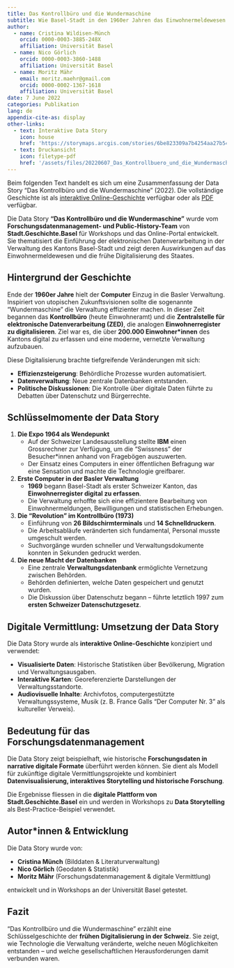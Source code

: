 ```yaml
---
title: Das Kontrollbüro und die Wundermaschine
subtitle: Wie Basel-Stadt in den 1960er Jahren das Einwohnermeldewesen digitalisierte
author:
  - name: Cristina Wildisen-Münch
    orcid: 0000-0003-3885-248X
    affiliation: Universität Basel
  - name: Nico Görlich
    orcid: 0000-0003-3860-1488
    affiliation: Universität Basel
  - name: Moritz Mähr
    email: moritz.maehr@gmail.com
    orcid: 0000-0002-1367-1618
    affiliation: Universität Basel
date: 7 June 2022
categories: Publikation
lang: de
appendix-cite-as: display
other-links:
  - text: Interaktive Data Story
    icon: house
    href: 'https://storymaps.arcgis.com/stories/6be823309a7b4254aa27b5486703b68b'
  - text: Druckansicht
    icon: filetype-pdf
    href: '/assets/files/20220607_Das_Kontrollbuero_und_die_Wundermaschine.pdf'
---
```


::: callout-note
Beim folgenden Text handelt es sich um eine Zusammenfassung der Data Story "Das Kontrollbüro und die Wundermaschine" (2022). Die vollständige Geschichte ist als [interaktive Online-Geschichte](https://storymaps.arcgis.com/stories/6be823309a7b4254aa27b5486703b68b) verfügbar oder als [PDF](/assets/files/20220607_Das_Kontrollbuero_und_die_Wundermaschine.pdf) verfügbar.
:::

Die Data Story **"Das Kontrollbüro und die Wundermaschine"** wurde vom **Forschungsdatenmanagement- und Public-History-Team** von **Stadt.Geschichte.Basel** für Workshops und das Online-Portal entwickelt. Sie thematisiert die Einführung der elektronischen Datenverarbeitung in der Verwaltung des Kantons Basel-Stadt und zeigt deren Auswirkungen auf das Einwohnermeldewesen und die frühe Digitalisierung des Staates.

## Hintergrund der Geschichte

Ende der **1960er Jahre** hielt der **Computer** Einzug in die Basler Verwaltung. Inspiriert von utopischen Zukunftsvisionen sollte die sogenannte "Wundermaschine" die Verwaltung effizienter machen. In dieser Zeit begannen das **Kontrollbüro** (heute Einwohneramt) und die **Zentralstelle für elektronische Datenverarbeitung (ZED)**, die analogen **Einwohnerregister zu digitalisieren**. Ziel war es, die über **200.000 Einwohner\*innen** des Kantons digital zu erfassen und eine moderne, vernetzte Verwaltung aufzubauen.

Diese Digitalisierung brachte tiefgreifende Veränderungen mit sich:

- **Effizienzsteigerung**: Behördliche Prozesse wurden automatisiert.
- **Datenverwaltung**: Neue zentrale Datenbanken entstanden.
- **Politische Diskussionen**: Die Kontrolle über digitale Daten führte zu Debatten über Datenschutz und Bürgerrechte.

## Schlüsselmomente der Data Story

1.  **Die Expo 1964 als Wendepunkt**
    - Auf der Schweizer Landesausstellung stellte **IBM** einen Grossrechner zur Verfügung, um die "Swissness" der Besucher\*innen anhand von Fragebögen auszuwerten.\
    - Der Einsatz eines Computers in einer öffentlichen Befragung war eine Sensation und machte die Technologie greifbarer.
2.  **Erste Computer in der Basler Verwaltung**
    - **1969** begann Basel-Stadt als erster Schweizer Kanton, das **Einwohnerregister digital zu erfassen**.\
    - Die Verwaltung erhoffte sich eine effizientere Bearbeitung von Einwohnermeldungen, Bewilligungen und statistischen Erhebungen.
3.  **Die "Revolution" im Kontrollbüro (1973)**
    - Einführung von **26 Bildschirmterminals** und **14 Schnelldruckern**.\
    - Die Arbeitsabläufe veränderten sich fundamental, Personal musste umgeschult werden.\
    - Suchvorgänge wurden schneller und Verwaltungsdokumente konnten in Sekunden gedruckt werden.
4.  **Die neue Macht der Datenbanken**
    - Eine zentrale **Verwaltungsdatenbank** ermöglichte Vernetzung zwischen Behörden.\
    - Behörden definierten, welche Daten gespeichert und genutzt wurden.\
    - Die Diskussion über Datenschutz begann – führte letztlich 1997 zum **ersten Schweizer Datenschutzgesetz**.

## Digitale Vermittlung: Umsetzung der Data Story

Die Data Story wurde als **interaktive Online-Geschichte** konzipiert und verwendet:

- **Visualisierte Daten**: Historische Statistiken über Bevölkerung, Migration und Verwaltungsausgaben.
- **Interaktive Karten**: Georeferenzierte Darstellungen der Verwaltungsstandorte.
- **Audiovisuelle Inhalte**: Archivfotos, computergestützte Verwaltungssysteme, Musik (z. B. France Galls "Der Computer Nr. 3" als kultureller Verweis).

## Bedeutung für das Forschungsdatenmanagement

Die Data Story zeigt beispielhaft, wie historische **Forschungsdaten in narrative digitale Formate** überführt werden können. Sie dient als Modell für zukünftige digitale Vermittlungsprojekte und kombiniert **Datenvisualisierung, interaktives Storytelling und historische Forschung**.

Die Ergebnisse fliessen in die **digitale Plattform von Stadt.Geschichte.Basel** ein und werden in Workshops zu **Data Storytelling** als Best-Practice-Beispiel verwendet.

## Autor\*innen & Entwicklung

Die Data Story wurde von:

- **Cristina Münch** (Bilddaten & Literaturverwaltung)
- **Nico Görlich** (Geodaten & Statistik)
- **Moritz Mähr** (Forschungsdatenmanagement & digitale Vermittlung)

entwickelt und in Workshops an der Universität Basel getestet.

## Fazit

"Das Kontrollbüro und die Wundermaschine" erzählt eine Schlüsselgeschichte der **frühen Digitalisierung in der Schweiz**. Sie zeigt, wie Technologie die Verwaltung veränderte, welche neuen Möglichkeiten entstanden – und welche gesellschaftlichen Herausforderungen damit verbunden waren.

